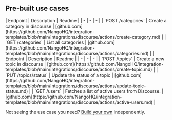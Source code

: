 
## Pre-built use cases

<AccordionGroup>


<Accordion title="Categories">
| Endpoint | Description | Readme |
| - | - | - |
| `POST /categories` | Create a category in discourse | [github.com](https://github.com/NangoHQ/integration-templates/blob/main/integrations/discourse/actions/create-category.md) |
| `GET /categories` | List all categories | [github.com](https://github.com/NangoHQ/integration-templates/blob/main/integrations/discourse/actions/categories.md) |
</Accordion>


<Accordion title="Others">
| Endpoint | Description | Readme |
| - | - | - |
| `POST /topics` | Create a new topic in discourse | [github.com](https://github.com/NangoHQ/integration-templates/blob/main/integrations/discourse/actions/create-topic.md) |
| `PUT /topics/status` | Update the status of a topic | [github.com](https://github.com/NangoHQ/integration-templates/blob/main/integrations/discourse/actions/update-topic-status.md) |
| `GET /users` | Fetches a list of active users from Discourse. | [github.com](https://github.com/NangoHQ/integration-templates/blob/main/integrations/discourse/actions/active-users.md) |
</Accordion>

</AccordionGroup>

<Tip>Not seeing the use case you need? [Build your own](https://nango.dev/slack) independently.</Tip>

